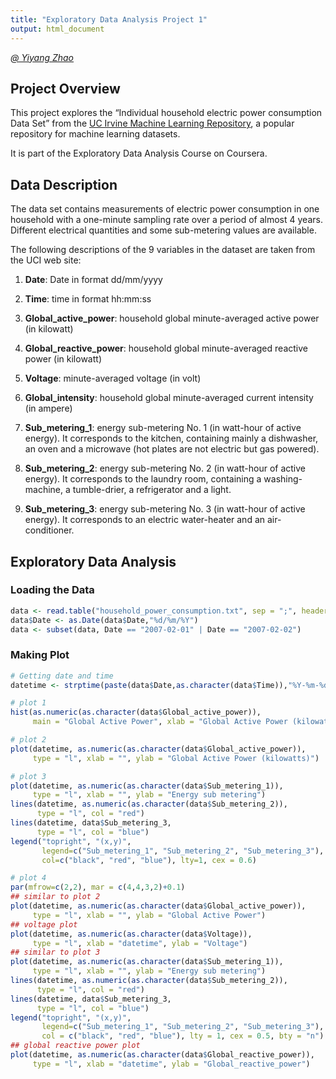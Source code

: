 ```yaml
---
title: "Exploratory Data Analysis Project 1"
output: html_document
---
```

*[@ Yiyang Zhao](!https://github.com/gnayiyoahz/ExData_Plotting1)*

## Project Overview

This project explores the “Individual household electric power consumption Data Set” from the [UC Irvine Machine Learning Repository](http://archive.ics.uci.edu/ml/), a popular repository for machine learning datasets. 

It is part of the Exploratory Data Analysis Course on Coursera.

## Data Description

The data set contains measurements of electric power consumption in one household with a one-minute sampling rate over a period of almost 4 years. Different electrical quantities and some sub-metering values are available.

The following descriptions of the 9 variables in the dataset are taken from the UCI web site:

1. **Date**: Date in format dd/mm/yyyy

2. **Time**: time in format hh:mm:ss

3. **Global_active_power**: household global minute-averaged active power (in kilowatt)

4. **Global_reactive_power**: household global minute-averaged reactive power (in kilowatt)

5. **Voltage**: minute-averaged voltage (in volt)

6. **Global_intensity**: household global minute-averaged current intensity (in ampere)

7. **Sub_metering_1**: energy sub-metering No. 1 (in watt-hour of active energy). It corresponds to the kitchen, containing mainly a dishwasher, an oven and a microwave (hot plates are not electric but gas powered).

8. **Sub_metering_2**: energy sub-metering No. 2 (in watt-hour of active energy). It corresponds to the laundry room, containing a washing-machine, a tumble-drier, a refrigerator and a light.

9. **Sub_metering_3**: energy sub-metering No. 3 (in watt-hour of active energy). It corresponds to an electric water-heater and an air-conditioner.

## Exploratory Data Analysis
### Loading the Data
```r
data <- read.table("household_power_consumption.txt", sep = ";", header = TRUE)
data$Date <- as.Date(data$Date,"%d/%m/%Y")
data <- subset(data, Date == "2007-02-01" | Date == "2007-02-02")
```
### Making Plot
```r
# Getting date and time
datetime <- strptime(paste(data$Date,as.character(data$Time)),"%Y-%m-%d %H:%M:%S")

# plot 1
hist(as.numeric(as.character(data$Global_active_power)),
     main = "Global Active Power", xlab = "Global Active Power (kilowatts)", col = "red")

# plot 2
plot(datetime, as.numeric(as.character(data$Global_active_power)), 
     type = "l", xlab = "", ylab = "Global Active Power (kilowatts)")

# plot 3
plot(datetime, as.numeric(as.character(data$Sub_metering_1)), 
     type = "l", xlab = "", ylab = "Energy sub metering")
lines(datetime, as.numeric(as.character(data$Sub_metering_2)),
      type = "l", col = "red")
lines(datetime, data$Sub_metering_3,
      type = "l", col = "blue")
legend("topright", "(x,y)", 
       legend=c("Sub_metering_1", "Sub_metering_2", "Sub_metering_3"), 
       col=c("black", "red", "blue"), lty=1, cex = 0.6)

# plot 4
par(mfrow=c(2,2), mar = c(4,4,3,2)+0.1)
## similar to plot 2
plot(datetime, as.numeric(as.character(data$Global_active_power)), 
     type = "l", xlab = "", ylab = "Global Active Power")
## voltage plot
plot(datetime, as.numeric(as.character(data$Voltage)), 
     type = "l", xlab = "datetime", ylab = "Voltage")
## similar to plot 3
plot(datetime, as.numeric(as.character(data$Sub_metering_1)), 
     type = "l", xlab = "", ylab = "Energy sub metering")
lines(datetime, as.numeric(as.character(data$Sub_metering_2)),
      type = "l", col = "red")
lines(datetime, data$Sub_metering_3,
      type = "l", col = "blue")
legend("topright", "(x,y)", 
       legend=c("Sub_metering_1", "Sub_metering_2", "Sub_metering_3"), 
       col = c("black", "red", "blue"), lty = 1, cex = 0.5, bty = "n")
## global reactive power plot
plot(datetime, as.numeric(as.character(data$Global_reactive_power)),
     type = "l", xlab = "datetime", ylab = "Global_reactive_power")
```